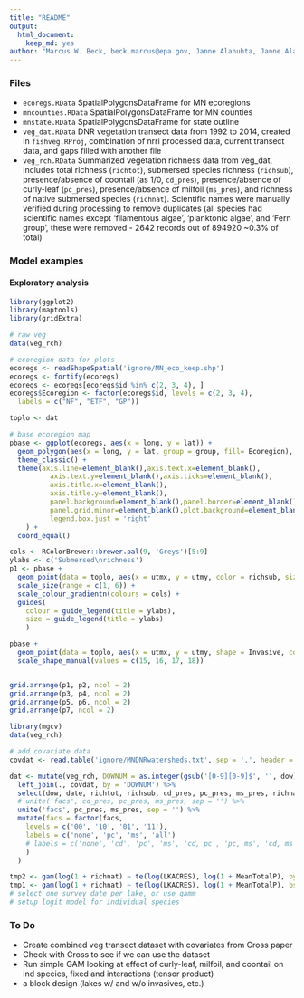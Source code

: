 ```yaml
---
title: "README"
output: 
  html_document:
    keep_md: yes
author: "Marcus W. Beck, beck.marcus@epa.gov, Janne Alahuhta, Janne.Alahuhta@oulu.fi"
---
```


### Files

* `ecoregs.RData` SpatialPolygonsDataFrame for MN ecoregions
* `mncounties.RData` SpatialPolygonsDataFrame for MN counties
* `mnstate.RData` SpatialPolygonsDataFrame for state outline
* `veg_dat.RData` DNR vegetation transect data from 1992 to 2014, created in `fishveg.RProj`, combination of nrri processed data, current transect data, and gaps filled with another file
* `veg_rch.RData` Summarized vegetation richness data from veg_dat, includes total richness (`richtot`), submersed species richness (`richsub`), presence/absence of coontail (as 1/0, `cd_pres`), presence/absence of curly-leaf (`pc_pres`), presence/absence of milfoil (`ms_pres`), and richness of native submersed species (`richnat`). Scientific names were manually verified during processing to remove duplicates (all species had scientific names except 'filamentous algae', 'planktonic algae', and 'Fern group', these were removed - 2642 records out of 894920 ~0.3% of total)

### Model examples

#### Exploratory analysis

```r
library(ggplot2)
library(maptools)
library(gridExtra)

# raw veg
data(veg_rch)

# ecoregion data for plots
ecoregs <- readShapeSpatial('ignore/MN_eco_keep.shp')
ecoregs <- fortify(ecoregs)
ecoregs <- ecoregs[ecoregs$id %in% c(2, 3, 4), ]
ecoregs$Ecoregion <- factor(ecoregs$id, levels = c(2, 3, 4), 
  labels = c("NF", "ETF", "GP"))

toplo <- dat

# base ecoregion map
pbase <- ggplot(ecoregs, aes(x = long, y = lat)) + 
  geom_polygon(aes(x = long, y = lat, group = group, fill= Ecoregion), alpha = 0.5) +
  theme_classic() + 
  theme(axis.line=element_blank(),axis.text.x=element_blank(),
          axis.text.y=element_blank(),axis.ticks=element_blank(),
          axis.title.x=element_blank(),
          axis.title.y=element_blank(),
          panel.background=element_blank(),panel.border=element_blank(),panel.grid.major=element_blank(),
          panel.grid.minor=element_blank(),plot.background=element_blank(), 
          legend.box.just = 'right'
    ) +
  coord_equal()

cols <- RColorBrewer::brewer.pal(9, 'Greys')[5:9]
ylabs <- c('Submersed\nrichness')
p1 <- pbase + 
  geom_point(data = toplo, aes(x = utmx, y = utmy, color = richsub, size = richsub), alpha = 0.8) +
  scale_size(range = c(1, 6)) + 
  scale_colour_gradientn(colours = cols) +
  guides(
    colour = guide_legend(title = ylabs), 
    size = guide_legend(title = ylabs)
    )

pbase + 
  geom_point(data = toplo, aes(x = utmx, y = utmy, shape = Invasive, colour = Invasive), alpha = 0.8, size = 2) +
  scale_shape_manual(values = c(15, 16, 17, 18))


grid.arrange(p1, p2, ncol = 2)
grid.arrange(p3, p4, ncol = 2)
grid.arrange(p5, p6, ncol = 2)
grid.arrange(p7, ncol = 2)
```





```r
library(mgcv)
data(veg_rch)

# add covariate data
covdat <- read.table('ignore/MNDNRwatersheds.txt', sep = ',', header = T)

dat <- mutate(veg_rch, DOWNUM = as.integer(gsub('[0-9][0-9]$', '', dow))) %>% 
  left_join(., covdat, by = 'DOWNUM') %>% 
  select(dow, date, richtot, richsub, cd_pres, pc_pres, ms_pres, richnat, depthft, LKACRES, MeanTotalP, secchi, alkalinity) %>% 
  # unite('facs', cd_pres, pc_pres, ms_pres, sep = '') %>% 
  unite('facs', pc_pres, ms_pres, sep = '') %>% 
  mutate(facs = factor(facs, 
    levels = c('00', '10', '01', '11'), 
    labels = c('none', 'pc', 'ms', 'all')
    # labels = c('none', 'cd', 'pc', 'ms', 'cd, pc', 'pc, ms', 'cd, ms', 'all')
    )
  )

tmp2 <- gam(log(1 + richnat) ~ te(log(LKACRES), log(1 + MeanTotalP), by = facs, bs = c("tp", "tp")), data = dat)
tmp1 <- gam(log(1 + richnat) ~ te(log(LKACRES), log(1 + MeanTotalP), bs = c("tp", "tp")), data = dat)
# select one survey date per lake, or use gamm
# setup logit model for individual species


```



### To Do

* Create combined veg transect dataset with covariates from Cross paper
* Check with Cross to see if we can use the dataset
* Run simple GAM looking at effect of curly-leaf, milfoil, and coontail on ind species, fixed and interactions (tensor product)
* a block design (lakes w/ and w/o invasives, etc.)